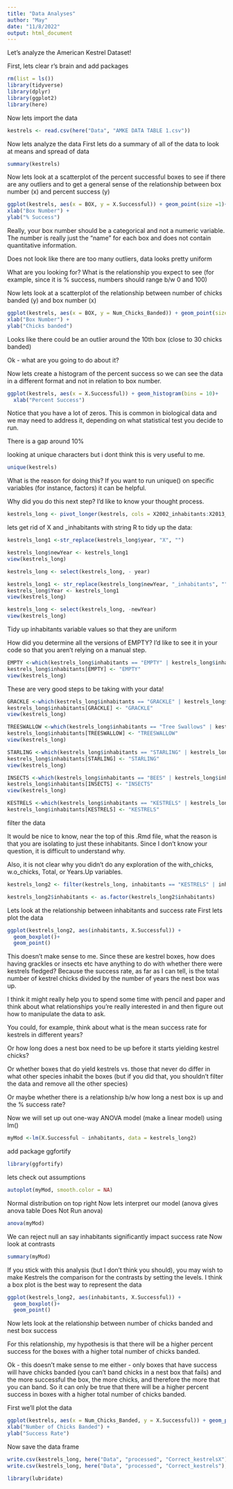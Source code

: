```yaml
---
title: "Data Analyses"
author: "May"
date: "11/8/2022"
output: html_document
---
```

Let's analyze the American Kestrel Dataset!

First, lets clear r's brain and add packages
```r
rm(list = ls())
library(tidyverse)
library(dplyr)
library(ggplot2)
library(here)
```
Now lets import the data
```r
kestrels <- read.csv(here("Data", "AMKE DATA TABLE 1.csv"))
```
Now lets analyze the data
First lets do a summary of all of the data to look at means and spread of data
```r
summary(kestrels)
```
Now lets look at a scatterplot of the percent successful boxes to see if there are any outliers and to get a general sense of the relationship between box number (x) and percent success (y)
```r
ggplot(kestrels, aes(x = BOX, y = X.Successful)) + geom_point(size =1)+
xlab("Box Number") +
ylab("% Success")
```
Really, your box number should be a categorical and not a numeric variable. The number is really just the "name" for each box and does not contain quantitative information. 

Does not look like there are too many outliers, data looks pretty uniform

What are you looking for? What is the relationship you expect to see (for example, since it is % success, numbers should range b/w 0 and 100)

Now lets look at a scatterplot of the relationship between number of chicks banded (y) and box number (x)
```r
ggplot(kestrels, aes(x = BOX, y = Num_Chicks_Banded)) + geom_point(size =1)+
xlab("Box Number") +
ylab("Chicks banded")
```
Looks like there could be an outlier around the 10th box (close to 30 chicks banded) 

Ok - what are you going to do about it?

Now lets create a histogram of the percent success so we can see the data in a different format and not in relation to box number.
```r
ggplot(kestrels, aes(x = X.Successful)) + geom_histogram(bins = 10)+
  xlab("Percent Success")
```
Notice that you have a lot of zeros. This is common in biological data and we may need to address it, depending on what statistical test you decide to run.

There is a gap around 10% 

looking at unique characters but i dont think this is very useful to me.
```r
unique(kestrels)
```
What is the reason for doing this? If you want to run unique() on specific variables (for instance, factors) it can be helpful.


Why did you do this next step? I'd like to know your thought process.
```r
kestrels_long <- pivot_longer(kestrels, cols = X2002_inhabitants:X2013_inhabitants, names_to = "year", values_to = "inhabitants")
```

lets get rid of X and _inhabitants with string R to tidy up the data:
```r
kestrels_long1 <-str_replace(kestrels_long$year, "X", "")

kestrels_long$newYear <- kestrels_long1
view(kestrels_long)
```
```r
kestrels_long <- select(kestrels_long, - year)
```
```r
kestrels_long1 <- str_replace(kestrels_long$newYear, "_inhabitants", "")
kestrels_long$Year <- kestrels_long1
view(kestrels_long)
```
```r
kestrels_long <- select(kestrels_long, -newYear)
view(kestrels_long)
```

Tidy up inhabitants variable values so that they are uniform

How did you determine all the versions of EMPTY? I'd like to see it in your code so that you aren't relying on a manual step.

```r
EMPTY <-which(kestrels_long$inhabitants == "EMPTY" | kestrels_long$inhabitants == "Empty" | kestrels_long$inhabitants == "empty" | kestrels_long$inhabitants == "FAILED" | kestrels_long$inhabitants == "failed" | kestrels_long$inhabitants == "Failed" | kestrels_long$inhabitants == "FAIL")
kestrels_long$inhabitants[EMPTY] <- "EMPTY"
view(kestrels_long)
```
These are very good steps to be taking with  your data!

```r
GRACKLE <-which(kestrels_long$inhabitants == "GRACKLE" | kestrels_long$inhabitants == "Grackle" | kestrels_long$inhabitants == "grackle" | kestrels_long$inhabitants == "GRACKLES" | kestrels_long$inhabitants == "Grackles" | kestrels_long$inhabitants == "grackles")
kestrels_long$inhabitants[GRACKLE] <- "GRACKLE"
view(kestrels_long)
```
```r
TREESWALLOW <-which(kestrels_long$inhabitants == "Tree Swallows" | kestrels_long$inhabitants == "TREE SWALLOW" )
kestrels_long$inhabitants[TREESWALLOW] <- "TREESWALLOW"
view(kestrels_long)
```
```r
STARLING <-which(kestrels_long$inhabitants == "STARLING" | kestrels_long$inhabitants == "STARLINGS" | kestrels_long$inhabitants == "Starling" | kestrels_long$inhabitants == "Starlings" | kestrels_long$inhabitants == "starlings" | kestrels_long$inhabitants == "starling")
kestrels_long$inhabitants[STARLING] <- "STARLING"
view(kestrels_long)
```
```r
INSECTS <-which(kestrels_long$inhabitants == "BEES" | kestrels_long$inhabitants == "Bees" | kestrels_long$inhabitants == "bees" | kestrels_long$inhabitants == "ANTS" | kestrels_long$inhabitants == "Ants" | kestrels_long$inhabitants == "ants")
kestrels_long$inhabitants[INSECTS] <- "INSECTS"
view(kestrels_long)
```

```r
KESTRELS <-which(kestrels_long$inhabitants == "KESTRELS" | kestrels_long$inhabitants == "Kestrels" | kestrels_long$inhabitants == "KESTREL" | kestrels_long$inhabitants == "FLEDGED" | kestrels_long$inhabitants == "Fledged" | kestrels_long$inhabitants == "fledged" | kestrels_long$inhabitants == "kestrels" )
kestrels_long$inhabitants[KESTRELS] <- "KESTRELS"
```
filter the data

It would be nice to know, near the top of this .Rmd file, what the reason is that you are isolating to just these inhabitants. Since I don't know your question, it is difficult to understand why.

Also, it is not clear why you didn't do any exploration of the with_chicks, w.o_chicks, Total, or Years.Up variables.
```r
kestrels_long2 <- filter(kestrels_long, inhabitants == "KESTRELS" | inhabitants == "INSECTS" | inhabitants == "STARLING" | inhabitants == "TREESWALLOW" | inhabitants == "GRACKLE" | inhabitants == "EMPTY")
```

```r
kestrels_long2$inhabitants <- as.factor(kestrels_long2$inhabitants)
```

Lets look at the relationship between inhabitants and success rate
First lets plot the data
```r
ggplot(kestrels_long2, aes(inhabitants, X.Successful)) + 
  geom_boxplot()+
  geom_point()
```
This doesn't make sense to me. Since these are kestrel boxes, how does having grackles or insects etc have anything to do with whether there were kestrels fledged? Because the success rate, as far as I can tell, is the total number of kestrel chicks divided by the number of years the nest box was up. 

I think it might really help you to spend some time with pencil and paper and think about what relationships you're really interested in and then figure out how to manipulate the data to ask.

You could, for example, think about what is the mean success rate for kestrels in different years?

Or how long does a nest box need to be up before it starts yielding kestrel chicks?

Or whether boxes that do yield kestrels vs. those that never do differ in what other species inhabit the boxes (but if you did that, you shouldn't filter the data and remove all the other species)

Or maybe whether there is a relationship b/w how long a nest box is up and the % success rate?

Now we will set up out one-way ANOVA model (make a linear model) using lm()
```r
myMod <-lm(X.Successful ~ inhabitants, data = kestrels_long2)
```
add package ggfortify
```r
library(ggfortify)
```
lets check out assumptions
```r
autoplot(myMod, smooth.color = NA)
```
Normal distribution on top right
Now lets interpret our model (anova gives anova table Does Not Run anova)
```r
anova(myMod)
```
We can reject null an say inhabitants significantly impact success rate
Now look at contrasts
```r
summary(myMod)
```
If you stick with this analysis (but I don't think you should), you may wish to make Kestrels the comparison for the contrasts by setting the levels.
I think a box plot is the best way to represent the data
```r
ggplot(kestrels_long2, aes(inhabitants, X.Successful)) + 
  geom_boxplot()+
  geom_point()
```

Now lets look at the relationship between number of chicks banded and nest box success

For this relationship, my hypothesis is that there will be a higher percent success for the boxes with a higher total number of chicks banded.

Ok - this doesn't make sense to me either - only boxes that have success will have chicks banded (you can't band chicks in a nest box that fails) and the more successful the box, the more chicks, and therefore the more that you can band. So it can only be true that there will be a higher percent success in boxes with a higher total number of chicks banded.

First we'll plot the data
```r
ggplot(kestrels, aes(x = Num_Chicks_Banded, y = X.Successful)) + geom_point(size =1)+
xlab("Number of Chicks Banded") +
ylab("Success Rate")
```

Now save the data frame
```r
write.csv(kestrels_long, here("Data", "processed", "Correct_kestrelsX"))
write.csv(kestrels_long, here("Data", "processed", "Correct_kestrels"), row.names = FALSE)
```


```r
library(lubridate)
```






